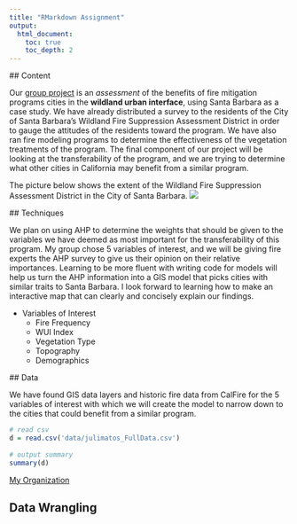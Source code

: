 ```yaml
---
title: "RMarkdown Assignment"
output:
  html_document:
    toc: true
    toc_depth: 2
---
```


 ## Content
  
  Our [group project](http://sbfire.weebly.com/) is an *assessment* of the benefits of fire mitigation programs cities in the **wildland urban interface**, using Santa Barbara as a case study. We have already distributed a survey to the residents of the City of Santa Barbara's Wildland Fire Suppression Assessment District in order to gauge the attitudes of the residents toward the program. We have also ran fire modeling programs to determine the effectiveness of the vegetation treatments of the program. The final component of our project will be looking at the transferability of the program, and we are trying to determine what other cities in California may benefit from a similar program. 
  
  The picture below shows the extent of the Wildland Fire Suppression Assessment District in the City of Santa Barbara.
  ![](images/julimatos_WFSAD.png)
  
        
  ## Techniques
        
  We plan on using AHP to determine the weights that should be given to the variables we have deemed as most important for the transferability of this program. My group chose 5 variables of interest, and we will be giving fire experts the AHP survey to give us their opinion on their relative importances. Learning to be more fluent with writing code for models will help us turn the AHP information into a GIS model that picks cities with similar traits to Santa Barbara. I look forward to learning how to make an interactive map that can clearly and concisely explain our findings.
  
  * Variables of Interest
    + Fire Frequency
    + WUI Index
    + Vegetation Type
    + Topography
    + Demographics
        
  ## Data
  
  We have found GIS data layers and historic fire data from CalFire for       the 5 variables of interest with which we will create the model to narrow down to the cities that could benefit from a similar program.
  
```r
# read csv
d = read.csv('data/julimatos_FullData.csv')
      
# output summary
summary(d)
```

[My Organization](http://fire-mitigation.github.io/)


## Data Wrangling

